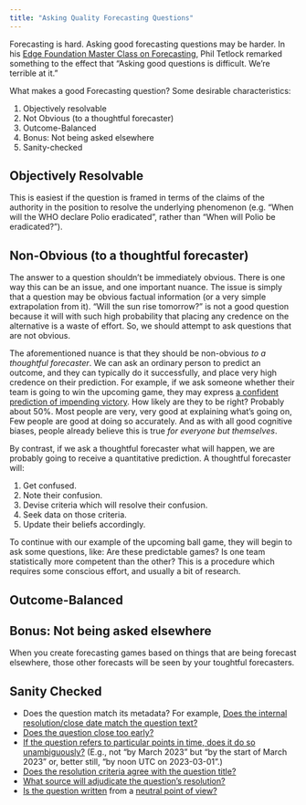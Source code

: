 ```yaml
---
title: "Asking Quality Forecasting Questions"
---
```


Forecasting is hard. Asking good forecasting questions may be harder. In his [Edge Foundation Master Class on Forecasting](https://soundcloud.com/edgefoundationinc/edgemasterclass2015-class-1-pt-1), Phil Tetlock remarked something to the effect that "Asking good questions is difficult. We're terrible at it."

What makes a good Forecasting question? Some desirable characteristics:

1. Objectively resolvable
2. Not Obvious (to a thoughtful forecaster)
3. Outcome-Balanced
4. Bonus: Not being asked elsewhere
5. Sanity-checked

## Objectively Resolvable

This is easiest if the question is framed in terms of the claims of the authority in the position to resolve the underlying phenomenon (e.g. "When will the WHO declare Polio eradicated", rather than "When will Polio be eradicated?").

## Non-Obvious (to a thoughtful forecaster)

The answer to a question shouldn't be immediately obvious. There is one way this can be an issue, and one important nuance. The issue is simply that a question may be obvious factual information (or a very simple extrapolation from it). "Will the sun rise tomorrow?" is not a good question because it will with such high probability that placing any credence on the alternative is a waste of effort. So, we should attempt to ask questions that are not obvious.

The aforementioned nuance is that they should be non-obvious *to a thoughtful forecaster*. We can ask an ordinary person to predict an outcome, and they can typically do it successfully, and place very high credence on their prediction. For example, if we ask someone whether their team is going to win the upcoming game, they may express [a confident prediction of impending victory](https://www.lesswrong.com/posts/RmCjazjupRGcHSm5N/professing-and-cheering). How likely are they to be right? Probably about 50%. Most people are very, very good at explaining what's going on, Few people are good at doing so accurately. And as with all good cognitive biases, people already believe this is true *for everyone but themselves*.

By contrast, if we ask a thoughtful forecaster what will happen, we are probably going to receive a quantitative prediction. A thoughtful forecaster will:

1. Get confused.
2. Note their confusion.
3. Devise criteria which will resolve their confusion.
4. Seek data on those criteria.
5. Update their beliefs accordingly.

To continue with our example of the upcoming ball game, they will begin to ask some questions, like: Are these predictable games? Is one team statistically more competent than the other? This is a procedure which requires some conscious effort, and usually a bit of research.

## Outcome-Balanced

## Bonus: Not being asked elsewhere

When you create forecasting games based on things that are being forecast elsewhere, those other forecasts will be seen by your toughtful forecasters.

## Sanity Checked

* Does the question match its metadata? For example, [Does the internal resolution/close date match the question text?](https://www.metaculus.com/questions/3418/question-writing-checklist/#comment-19005)
* [Does the question close too early?](https://www.metaculus.com/questions/3418/question-writing-checklist/#comment-19006)
* [If the question refers to particular points in time, does it do so unambiguously?](https://www.metaculus.com/questions/3418/question-writing-checklist/#comment-19013)  (E.g., not "by March 2023" but "by the start of March 2023" or, better still, "by noon UTC on 2023-03-01".)
* [Does the resolution criteria agree with the question title?](https://www.metaculus.com/questions/3418/question-writing-checklist/#comment-19008)
* [What source will adjudicate the question's resolution?](https://www.metaculus.com/questions/3418/question-writing-checklist/#comment-19009)
* [Is the question written](https://www.metaculus.com/questions/3418/question-writing-checklist/#comment-19010) from a [neutral point of view?](https://en.wikipedia.org/wiki/Wikipedia:Neutral_point_of_view)